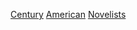 {{container category}}

[[Category:美国小说家|Century]]
[[Category:各世纪小说家|American]]
[[Category:各世紀美國作家|Novelists]]